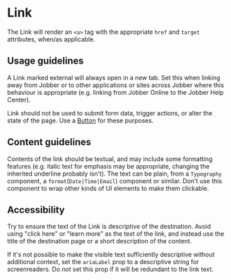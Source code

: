 
# Link

<Meta title="Components/Text and Typography/Link/Docs" />

The Link will render an `<a>` tag with the appropriate `href` and `target`
attributes, when/as applicable.

## Usage guidelines

A Link marked external will always open in a new tab. Set this when linking away
from Jobber or to other applications or sites across Jobber where this behaviour
is appropriate (e.g. linking from Jobber Online to the Jobber Help Center).

Link should not be used to submit form data, trigger actions, or alter the state
of the page. Use a [Button](../?path=/docs/components-actions-button-docs--page)
for these purposes.

## Content guidelines

Contents of the link should be textual, and may include some formatting features
(e.g. italic text for emphasis may be appropriate, changing the inherited
underline probably isn't). The text can be plain, from a `Typography` component,
a `format`(`Date|Time|Email`) component or similar. Don't use this component to
wrap other kinds of UI elements to make them clickable.

## Accessibility

Try to ensure the text of the Link is descriptive of the destination. Avoid
using "click here" or "learn more" as the text of the link, and instead use the
title of the destination page or a short description of the content.

If it's not possible to make the visible text sufficiently descriptive without
additional context, set the `ariaLabel` prop to a descriptive string for
screenreaders. Do _not_ set this prop if it will be redundant to the link text.
